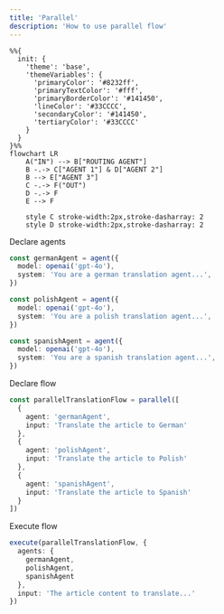 ```yaml
---
title: 'Parallel'
description: 'How to use parallel flow'
---
```


```mermaid
%%{
  init: {
    'theme': 'base',
    'themeVariables': {
      'primaryColor': '#8232ff',
      'primaryTextColor': '#fff',
      'primaryBorderColor': '#141450',
      'lineColor': '#33CCCC',
      'secondaryColor': '#141450',
      'tertiaryColor': '#33CCCC'
    }
  }
}%%
flowchart LR
    A("IN") --> B["ROUTING AGENT"]
    B -.-> C["AGENT 1"] & D["AGENT 2"]
    B --> E["AGENT 3"]
    C -.-> F("OUT")
    D -.-> F
    E --> F

    style C stroke-width:2px,stroke-dasharray: 2
    style D stroke-width:2px,stroke-dasharray: 2
```

Declare agents

```typescript
const germanAgent = agent({
  model: openai('gpt-4o'),
  system: 'You are a german translation agent...',
})

const polishAgent = agent({
  model: openai('gpt-4o'),
  system: 'You are a polish translation agent...',
})

const spanishAgent = agent({
  model: openai('gpt-4o'),
  system: 'You are a spanish translation agent...',
})
```

Declare flow

```typescript
const parallelTranslationFlow = parallel([
  {
    agent: 'germanAgent',
    input: 'Translate the article to German'
  },
  {
    agent: 'polishAgent',
    input: 'Translate the article to Polish'
  },
  {
    agent: 'spanishAgent',
    input: 'Translate the article to Spanish'
  }
])
```

Execute flow

```typescript
execute(parallelTranslationFlow, {
  agents: {
    germanAgent,
    polishAgent,
    spanishAgent
  },
  input: 'The article content to translate...'
})
```
